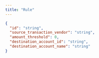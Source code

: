 ```yaml
---
title: "Rule"
---
```


<ParamField path="id" type="string" required>
</ParamField>
<ParamField path="source_transaction_vendor" type="string">
</ParamField>
<ParamField path="amount_threshold" type="number">
</ParamField>
<ParamField path="destination_account_id" type="string" required>
</ParamField>
<ParamField path="destination_account_name" type="string" required>
</ParamField>

```json Example    
{
  "id": "string",
  "source_transaction_vendor": "string",
  "amount_threshold": 0,
  "destination_account_id": "string",
  "destination_account_name": "string"
}
```